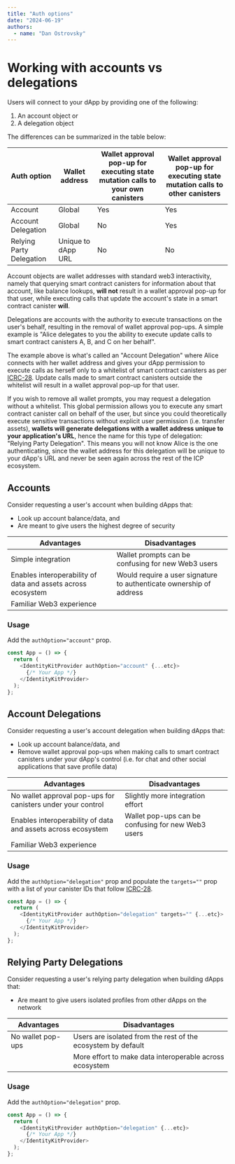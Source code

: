 ```yaml
---
title: "Auth options"
date: "2024-06-19"
authors:
  - name: "Dan Ostrovsky"
---
```


# Working with accounts vs delegations

Users will connect to your dApp by providing one of the following: 

1. An account object or
2. A delegation object

The differences can be summarized in the table below:

| Auth option              | Wallet address     | Wallet approval pop-up for executing state mutation calls to your own canisters | Wallet approval pop-up for executing state mutation calls to other canisters |
| ------------------------ | ------------------ | ------------------------------------------------------------------------------- | ---------------------------------------------------------------------------- |
| Account                  | Global             | Yes                                                                             | Yes                                                                          |
| Account Delegation       | Global             | No                                                                              | Yes                                                                          |
| Relying Party Delegation | Unique to dApp URL | No                                                                              | No                                                                           |

Account objects are wallet addresses with standard web3 interactivity, namely that querying smart
contract canisters for information about that account, like balance lookups, **will not** result in
a wallet approval pop-up for that user, while executing calls that update the account's state in a
smart contract canister **will**.

Delegations are accounts with the authority to execute transactions on the user's behalf, resulting
in the removal of wallet approval pop-ups. A simple example is "Alice delegates to you the ability
to execute update calls to smart contract canisters A, B, and C on her behalf".

The example above is what's called an "Account Delegation" where Alice connects with her wallet
address and gives your dApp permission to execute calls as herself only to a whitelist of smart
contract canisters as per
[ICRC-28](https://github.com/dfinity/wg-identity-authentication/blob/main/topics/icrc_28_trusted_origins.md).
Update calls made to smart contract canisters outside the whitelist will result in a wallet approval
pop-up for that user.

If you wish to remove all wallet prompts, you may request a delegation without a whitelist. This
global permission allows you to execute any smart contract canister call on behalf of the user, but
since you could theoretically execute sensitive transactions without explicit user permission (i.e.
transfer assets), **wallets will generate delegations with a wallet address unique to your
application's URL**, hence the name for this type of delegation: "Relying Party Delegation". This
means you will not know Alice is the one authenticating, since the wallet address for this
delegation will be unique to your dApp's URL and never be seen again across the rest of the ICP
ecosystem.

## Accounts

Consider requesting a user's account when building dApps that:

- Look up account balance/data, and
- Are meant to give users the highest degree of security

| Advantages                                                   | Disadvantages                                                       |
| ------------------------------------------------------------ | ------------------------------------------------------------------- |
| Simple integration                                           | Wallet prompts can be confusing for new Web3 users                  |
| Enables interoperability of data and assets across ecosystem | Would require a user signature to authenticate ownership of address |
| Familiar Web3 experience                                     |                                                                     |

### Usage

Add the `authOption="account"` prop.

```typescript
const App = () => {
  return (
    <IdentityKitProvider authOption="account" {...etc}>
      {/* Your App */}
    </IdentityKitProvider>
  );
};
```

## Account Delegations

Consider requesting a user's account delegation when building dApps that:

- Look up account balance/data, and
- Remove wallet approval pop-ups when making calls to smart contract canisters under your dApp's
  control (i.e. for chat and other social applications that save profile data)

| Advantages                                                   | Disadvantages                                      |
| ------------------------------------------------------------ | -------------------------------------------------- |
| No wallet approval pop-ups for canisters under your control  | Slightly more integration effort                   |
| Enables interoperability of data and assets across ecosystem | Wallet pop-ups can be confusing for new Web3 users |
| Familiar Web3 experience                                     |                                                    |

### Usage

Add the `authOption="delegation"` prop and populate the `targets=""` prop with a list of your
canister IDs that follow
[ICRC-28](https://github.com/dfinity/wg-identity-authentication/blob/main/topics/icrc_28_trusted_origins.md).

```typescript
const App = () => {
  return (
    <IdentityKitProvider authOption="delegation" targets="" {...etc}>
      {/* Your App */}
    </IdentityKitProvider>
  );
};
```

## Relying Party Delegations

Consider requesting a user's relying party delegation when building dApps that:

- Are meant to give users isolated profiles from other dApps on the network

| Advantages        | Disadvantages                                                |
| ----------------- | ------------------------------------------------------------ |
| No wallet pop-ups | Users are isolated from the rest of the ecosystem by default |
|                   | More effort to make data interoperable across ecosystem      |

### Usage

Add the `authOption="delegation"` prop.

```typescript
const App = () => {
  return (
    <IdentityKitProvider authOption="delegation" {...etc}>
      {/* Your App */}
    </IdentityKitProvider>
  );
};
```
